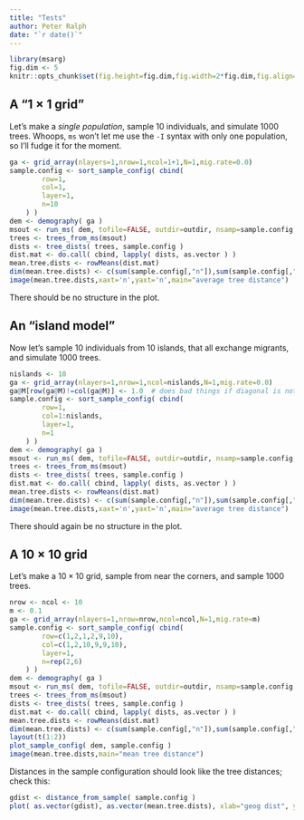 ```yaml
---
title: "Tests"
author: Peter Ralph
date: "`r date()`"
---
```



```r
library(msarg)
fig.dim <- 5
knitr::opts_chunk$set(fig.height=fig.dim,fig.width=2*fig.dim,fig.align='center')
```

A "$1 \times 1$ grid"
--------------

Let's make a *single population*,
sample 10 individuals,
and simulate 1000 trees.
Whoops, `ms` won't let me use the `-I` syntax with only one population, so I'll fudge it for the moment.
```r
ga <- grid_array(nlayers=1,nrow=1,ncol=1+1,N=1,mig.rate=0.0)
sample.config <- sort_sample_config( cbind(
        row=1,
        col=1,
        layer=1,
        n=10
    ) )
dem <- demography( ga )
msout <- run_ms( dem, tofile=FALSE, outdir=outdir, nsamp=sample.config, trees=TRUE, nreps=1000 )
trees <- trees_from_ms(msout)
dists <- tree_dists( trees, sample.config )
dist.mat <- do.call( cbind, lapply( dists, as.vector ) )
mean.tree.dists <- rowMeans(dist.mat)
dim(mean.tree.dists) <- c(sum(sample.config[,"n"]),sum(sample.config[,"n"]))
image(mean.tree.dists,xaxt='n',yaxt='n',main="average tree distance")
```

There should be no structure in the plot.


An "island model"
-----------------

Now let's sample 10 individuals
from 10 islands, that all exchange migrants,
and simulate 1000 trees.
```r
nislands <- 10
ga <- grid_array(nlayers=1,nrow=1,ncol=nislands,N=1,mig.rate=0.0)
ga@M[row(ga@M)!=col(ga@M)] <- 1.0  # does bad things if diagonal is not zero??
sample.config <- sort_sample_config( cbind(
        row=1,
        col=1:nislands,
        layer=1,
        n=1
    ) )
dem <- demography( ga )
msout <- run_ms( dem, tofile=FALSE, outdir=outdir, nsamp=sample.config, trees=TRUE, nreps=1000 )
trees <- trees_from_ms(msout)
dists <- tree_dists( trees, sample.config )
dist.mat <- do.call( cbind, lapply( dists, as.vector ) )
mean.tree.dists <- rowMeans(dist.mat)
dim(mean.tree.dists) <- c(sum(sample.config[,"n"]),sum(sample.config[,"n"]))
image(mean.tree.dists,xaxt='n',yaxt='n',main="average tree distance")
```

There should again be no structure in the plot.

A $10 \times 10$ grid
--------------

Let's make a $10 \times 10$ grid,
sample from near the corners,
and sample 1000 trees.
```r
nrow <- ncol <- 10
m <- 0.1
ga <- grid_array(nlayers=1,nrow=nrow,ncol=ncol,N=1,mig.rate=m)
sample.config <- sort_sample_config( cbind(
        row=c(1,2,1,2,9,10),
        col=c(1,2,10,9,9,10),
        layer=1,
        n=rep(2,6)
    ) )
dem <- demography( ga )
msout <- run_ms( dem, tofile=FALSE, outdir=outdir, nsamp=sample.config, trees=TRUE, nreps=1000 )
trees <- trees_from_ms(msout)
dists <- tree_dists( trees, sample.config )
dist.mat <- do.call( cbind, lapply( dists, as.vector ) )
mean.tree.dists <- rowMeans(dist.mat)
dim(mean.tree.dists) <- c(sum(sample.config[,"n"]),sum(sample.config[,"n"]))
layout(t(1:2))
plot_sample_config( dem, sample.config )
image(mean.tree.dists,main="mean tree distance")
```

Distances in the sample configuration should look like the tree distances; check this:
```r
gdist <- distance_from_sample( sample.config )
plot( as.vector(gdist), as.vector(mean.tree.dists), xlab="geog dist", ylab="tree dist" )
```

